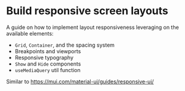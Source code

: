 # Build responsive screen layouts

A guide on how to implement layout responsiveness leveraging on the available elements:

- `Grid`, `Container`, and the spacing system
- Breakpoints and viewports
- Responsive typography
- `Show` and `Hide` components
- `useMediaQuery` util function

Similar to https://mui.com/material-ui/guides/responsive-ui/
